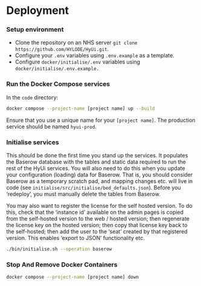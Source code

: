 # Deployment


### Setup environment

- Clone the repository on an NHS server `git clone https://github.com/HYLODE/HyUi.git`.
- Configure your `.env` variables using `.env.example` as a template.
- Configure `docker/initialise/.env` variables using `docker/initialise/.env.example.`

### Run the Docker Compose services

In the `code` directory:

```sh
docker compose --project-name [project name] up --build
```

Ensure that you use a unique name for your `[project name]`. The production service should be named `hyui-prod`.

### Initialise services

This should be done the first time you stand up the services. It populates the Baserow database with the tables and static data required to run the rest of the HyUi services. You will also need to do this when you update your configuration (loading) data for Baserow. That is, you should consider Baserow as a temporary scratch pad, and mapping changes etc. will live in code (see `initialise/src/initialise/bed_defaults.json`). Before you 'redeploy', you must manually delete the tables from Baserow.

You may also want to register the license for the self hosted version. To do this, check that the 'instance id' available on the admin pages is copied from the self-hosted version to the web / hosted version; then regenerate the license key on the hosted version; then copy that license key back to the self-hosted; then add the user to the 'seat' created by that registered version. This enables 'export to JSON' functionality etc.


```sh
./bin/initialise.sh --operation baserow
```

### Stop And Remove Docker Containers

```sh
docker compose --project-name [project name] down
```
